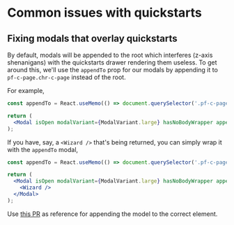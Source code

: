 # Common issues with quickstarts

## Fixing modals that overlay quickstarts

By default, modals will be appended to the root which interferes (z-axis shenanigans) with the quickstarts drawer rendering them useless. To get around this, we'll use the `appendTo` prop for our modals by appending it to `pf-c-page.chr-c-page` instead of the root.

For example,
```jsx
const appendTo = React.useMemo(() => document.querySelector('.pf-c-page.chr-c-page'), []);

return (
  <Modal isOpen modalVariant={ModalVariant.large} hasNoBodyWrapper appendTo={appendTo} showClose={false}></Modal>
);
```

If you have, say, a `<Wizard />` that's being returned, you can simply wrap it with the `appendTo` modal,

```jsx
const appendTo = React.useMemo(() => document.querySelector('.pf-c-page.chr-c-page'), []);

return (
  <Modal isOpen modalVariant={ModalVariant.large} hasNoBodyWrapper appendTo={appendTo} showClose={false}>
    <Wizard />
  </Modal>
);
```

Use [this PR](https://github.com/RedHatInsights/sources-ui/pull/1076/files) as reference for appending the model to the correct element.
